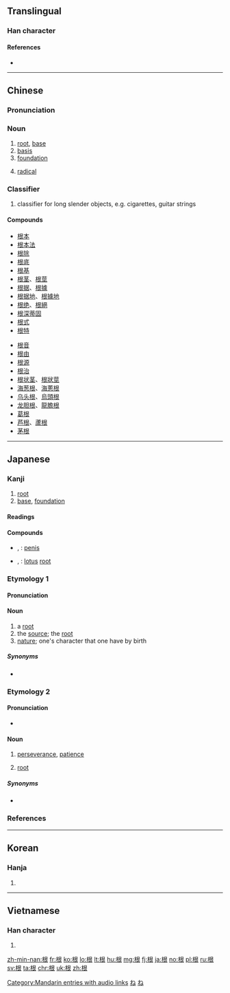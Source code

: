 ==Translingual==

===Han character===
{{Han char|rn=75|rad=木|as=06|sn=10|four=47932|canj=DAV|ids=⿰木艮}}

====References====
* {{Han ref|kx=0524.070|dkj=14745|dj=0912.090|hdz=21208.020|uh=6839|ud=26681|bh=AEDA|bd=44762}}

----

==Chinese==
{{zh-forms}}

===Pronunciation===
{{zh-pron
|m=gēn
|ma=zh-gēn.ogg
|c=gan1
|h=pfs=kîn
|md=
|mn=kin/kun
|w=
|mc=y
|oc=y
|cat=n
}}

===Noun===
{{zh-noun|mw=條}}

# [[root]], [[base]]
# [[basis]]
# [[foundation]]
# {{cx|chemistry|lang=zh}} [[radical]]

===Classifier===
{{zh-cls}}

# classifier for long slender objects, e.g. cigarettes, guitar strings

====Compounds====
{{top2}}
* [[根本]]
* [[根本法]]
* [[根除]]
* [[根底]]
* [[根基]]
* [[根茎]]、[[根莖]]
* [[根据]]、[[根據]]
* [[根据地]]、[[根據地]]
* [[根绝]]、[[根絕]]
* [[根深蒂固]]
* [[根式]]
* [[根特]]
{{mid2}}
* [[根音]]
* [[根由]]
* [[根源]]
* [[根治]]
* [[根状茎]]、[[根狀莖]]
* [[海葱根]]、[[海蔥根]]
* [[乌头根]]、[[烏頭根]]
* [[龙胆根]]、[[龍膽根]]
* [[葛根]]
* [[芦根]]、[[蘆根]]
* [[茅根]]
{{bottom}}

[[Category:Mandarin entries with audio links]]

----

==Japanese==

===Kanji===
{{ja-kanji|grade=3|rs=木06}}

# [[root]]
# [[base]], [[foundation]]

====Readings====
{{ja-readings|goon=[[こん]] (kon)|kanon=[[こん]] (kon)|kun=[[ね]] (ne)}}

====Compounds====
{{der-top|Compounds}}
* {{ja-r|男根|だんこん}}, {{ja-r|男根|なんこん}}: [[penis]]
* {{ja-r|蓮根|れんこん}}, {{ja-r|蓮根|はすね}}: [[lotus]] [[root]]
{{der-bottom}}

===Etymology 1===
{{ja-kanjitab|ね|yomi=k}}

====Pronunciation====
{{ja-pron|yomi=k|ね|acc=1|acc_ref=DJR,NHK}}

====Noun====
{{ja-noun|ね}}

# a [[root]]
# the [[source]]; the [[root]]
# [[nature]]; one's character that one have by birth

=====Synonyms=====
* {{ja-r|根っ子|ねっこ}}

===Etymology 2===
{{ja-kanjitab|こん|yomi=o}}

====Pronunciation====
{{ja-pron|yomi=o|こん|acc=1|acc_ref=DJR,NHK}}
* {{sense|perseverance, patience}} {{ja-pron|yomi=o|こん|acc=0|acc_ref=NHK}}

====Noun====
{{ja-noun|こん}}

# [[perseverance]], [[patience]]
# {{context|arithmetic|lang=ja|sort=こん}} [[root]]

=====Synonyms=====
* {{sense|perseverance, patience}} {{ja-r|根気|こんき}}

===References===
<references/>

[[Category:1000 Japanese basic words|ね]]
[[Category:ja:Botany|ね]]

----

==Korean==

===Hanja===
{{ko-hanja|hangeul=근|eumhun=|rv=geun|mr=kŭn|y=kun}}

# {{defn|lang=ko|sort=木06}}

----

==Vietnamese==

===Han character===
{{vi-hantu|[[căn]], [[cằn]], [[cỗi]]|rs=木06}}

# {{defn|lang=vi|sort=木06}}

[[zh-min-nan:根]]
[[fr:根]]
[[ko:根]]
[[lo:根]]
[[lt:根]]
[[hu:根]]
[[mg:根]]
[[fj:根]]
[[ja:根]]
[[no:根]]
[[pl:根]]
[[ru:根]]
[[sv:根]]
[[ta:根]]
[[chr:根]]
[[uk:根]]
[[zh:根]]